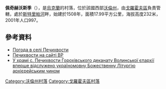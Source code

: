 {{coord|50|29|58|N|24|37|19|E|scale:30000|display=title}}

'''佩奇赫沃斯季'''（{{lang-uk|Печихвости}}），是[[烏克蘭|烏克蘭]]的村落，位於該國西部[[沃倫州|沃倫州]]，由[[戈羅霍夫區|戈羅霍夫區]]負責管轄，處於[[斯特里帕河_(盧加河支流)|斯特里帕河]]畔，始建於1508年，面積17.99平方公里，海拔高度232米，2001年人口997。

==參考資料==
* [http://weather.in.ua/ua/volynskaja/20311 Погода в селі Печихвости] {{Wayback|url=http://weather.in.ua/ua/volynskaja/20311 |date=20111219102421 }}
* [http://w1.c1.rada.gov.ua/pls/z7502/A005?rf7571=4842 Печихвости на сайті ВР]{{dead link|date=2017年11月 |bot=InternetArchiveBot |fix-attempted=yes }}
* [https://web.archive.org/web/20150923202133/http://www.cerkva.info/en/news/diocesan-news/5949-volynska-eparhiya-novyny-08-12-2014.html У храмі с. Печихвости Горохівського деканату Волинської єпархії вперше відслужено україномовну Божественну Літургію архієрейським чином]

[[Category:沃倫州村落|Category:沃倫州村落]]
[[Category:戈羅霍夫區村落|Category:戈羅霍夫區村落]]


{{Volyn-geo-stub}}